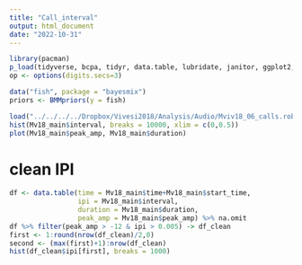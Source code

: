 ```yaml
---
title: "Call_interval"
output: html_document
date: "2022-10-31"
---
```


```r
library(pacman)
p_load(tidyverse, bcpa, tidyr, data.table, lubridate, janitor, ggplot2, PBSmapping, vroom, bayesmix)
op <- options(digits.secs=3)
```

```r
data("fish", package = "bayesmix") 
priors <- BMMpriors(y = fish)
```


```r
load("../../../../Dropbox/Vivesi2018/Analysis/Audio/Mviv18_06_calls.robj")
hist(Mv18_main$interval, breaks = 10000, xlim = c(0,0.5))
plot(Mv18_main$peak_amp, Mv18_main$duration)
```
# clean IPI
```r
df <- data.table(time = Mv18_main$time+Mv18_main$start_time,
                 ipi = Mv18_main$interval, 
                 duration = Mv18_main$duration,
                 peak_amp = Mv18_main$peak_amp) %>% na.omit
df %>% filter(peak_amp > -12 & ipi > 0.005) -> df_clean
first <- 1:round(nrow(df_clean)/2,0)
second <- (max(first)+1):nrow(df_clean)
hist(df_clean$ipi[first], breaks = 1000)

```

